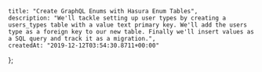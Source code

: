     title: "Create GraphQL Enums with Hasura Enum Tables",
    description: "We'll tackle setting up user types by creating a users_types table with a value text primary key. We'll add the users type as a foreign key to our new table. Finally we'll insert values as a SQL query and track it as a migration.",
    createdAt: "2019-12-12T03:54:30.8711+00:00"
};


    
